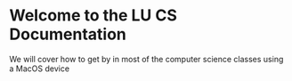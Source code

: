 # Welcome to the LU CS Documentation

We will cover how to get by in most of the computer science classes using a MacOS device

